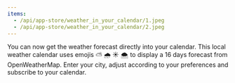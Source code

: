 ```yaml
---
items:
  - /api/app-store/weather_in_your_calendar/1.jpeg
  - /api/app-store/weather_in_your_calendar/2.jpeg
---
```


You can now get the weather forecast directly into your calendar. This local weather calendar uses emojis ⛅️ 🌧️ ☀️ 🌨️ to display a 16 days forecast from OpenWeatherMap. Enter your city, adjust according to your preferences and subscribe to your calendar.

